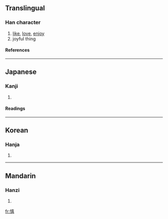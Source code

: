 ==Translingual==
===Han character===
{{Han char|rn=61|rad=心|as=12|sn=15|four=|canj=心土口口 (PGRR)}}
# [[like]], [[love]], [[enjoy]]
# joyful thing
====References====
{{Han ref|kx=0402.240|dkj=11218|dj=0743.020|hdz=42353.010|uh=6198|ud=24984}}
----
==Japanese==
===Kanji===
{{ja-kanji|grade=|rs=心12}}
# {{defn|Japanese}} 
====Readings====
{{ja-readings|on=[[き]] (ki)|kun=[[よろこぶ]] (yorokobu), [[よろこび]] (yorokobi)}}
----
==Korean==
===Hanja===
{{ko-hanja|hangeul=희|eumhun=|rv=hui|mr=hŭi|y=huy}}
# {{defn|Korean}}
----
==Mandarin==
===Hanzi===
{{cmn-hanzi|pin=[[xǐ]] ([[xi3]])|wg=hsi<sup>3</sup>}}
# {{defn|Mandarin}}

[[fr:憘]]